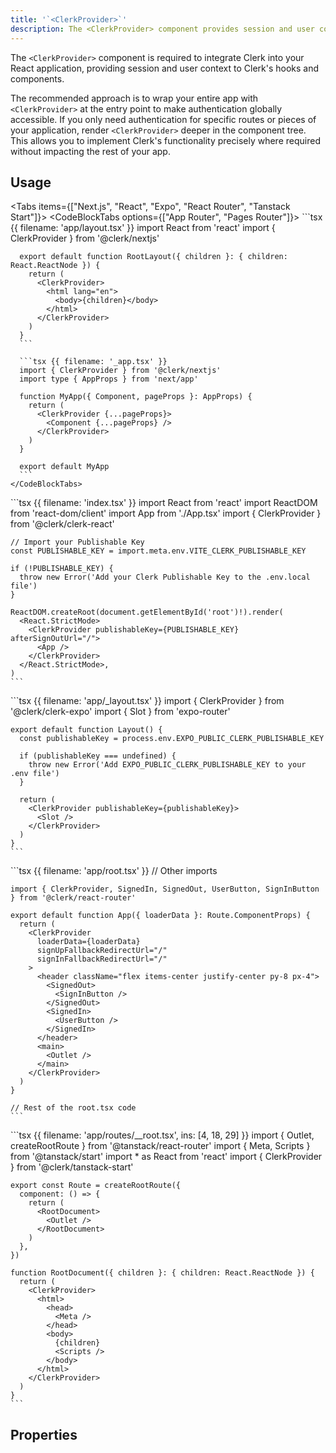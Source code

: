 ```yaml
---
title: '`<ClerkProvider>`'
description: The <ClerkProvider> component provides session and user context to Clerk's hooks and components.
---
```


The `<ClerkProvider>` component is required to integrate Clerk into your React application, providing session and user context to Clerk's hooks and components.

The recommended approach is to wrap your entire app with `<ClerkProvider>` at the entry point to make authentication globally accessible. If you only need authentication for specific routes or pieces of your application, render `<ClerkProvider>` deeper in the component tree. This allows you to implement Clerk's functionality precisely where required without impacting the rest of your app.

## Usage

<Tabs items={["Next.js", "React", "Expo", "React Router", "Tanstack Start"]}>
  <Tab>
    <CodeBlockTabs options={["App Router", "Pages Router"]}>
      ```tsx {{ filename: 'app/layout.tsx' }}
      import React from 'react'
      import { ClerkProvider } from '@clerk/nextjs'

      export default function RootLayout({ children }: { children: React.ReactNode }) {
        return (
          <ClerkProvider>
            <html lang="en">
              <body>{children}</body>
            </html>
          </ClerkProvider>
        )
      }
      ```

      ```tsx {{ filename: '_app.tsx' }}
      import { ClerkProvider } from '@clerk/nextjs'
      import type { AppProps } from 'next/app'

      function MyApp({ Component, pageProps }: AppProps) {
        return (
          <ClerkProvider {...pageProps}>
            <Component {...pageProps} />
          </ClerkProvider>
        )
      }

      export default MyApp
      ```
    </CodeBlockTabs>
  </Tab>

  <Tab>
    ```tsx {{ filename: 'index.tsx' }}
    import React from 'react'
    import ReactDOM from 'react-dom/client'
    import App from './App.tsx'
    import { ClerkProvider } from '@clerk/clerk-react'

    // Import your Publishable Key
    const PUBLISHABLE_KEY = import.meta.env.VITE_CLERK_PUBLISHABLE_KEY

    if (!PUBLISHABLE_KEY) {
      throw new Error('Add your Clerk Publishable Key to the .env.local file')
    }

    ReactDOM.createRoot(document.getElementById('root')!).render(
      <React.StrictMode>
        <ClerkProvider publishableKey={PUBLISHABLE_KEY} afterSignOutUrl="/">
          <App />
        </ClerkProvider>
      </React.StrictMode>,
    )
    ```
  </Tab>

  <Tab>
    ```tsx {{ filename: 'app/_layout.tsx' }}
    import { ClerkProvider } from '@clerk/clerk-expo'
    import { Slot } from 'expo-router'

    export default function Layout() {
      const publishableKey = process.env.EXPO_PUBLIC_CLERK_PUBLISHABLE_KEY

      if (publishableKey === undefined) {
        throw new Error('Add EXPO_PUBLIC_CLERK_PUBLISHABLE_KEY to your .env file')
      }

      return (
        <ClerkProvider publishableKey={publishableKey}>
          <Slot />
        </ClerkProvider>
      )
    }
    ```
  </Tab>

  <Tab>
    ```tsx {{ filename: 'app/root.tsx' }}
    // Other imports

    import { ClerkProvider, SignedIn, SignedOut, UserButton, SignInButton } from '@clerk/react-router'

    export default function App({ loaderData }: Route.ComponentProps) {
      return (
        <ClerkProvider
          loaderData={loaderData}
          signUpFallbackRedirectUrl="/"
          signInFallbackRedirectUrl="/"
        >
          <header className="flex items-center justify-center py-8 px-4">
            <SignedOut>
              <SignInButton />
            </SignedOut>
            <SignedIn>
              <UserButton />
            </SignedIn>
          </header>
          <main>
            <Outlet />
          </main>
        </ClerkProvider>
      )
    }

    // Rest of the root.tsx code
    ```
  </Tab>

  <Tab>
    ```tsx {{ filename: 'app/routes/__root.tsx', ins: [4, 18, 29] }}
    import { Outlet, createRootRoute } from '@tanstack/react-router'
    import { Meta, Scripts } from '@tanstack/start'
    import * as React from 'react'
    import { ClerkProvider } from '@clerk/tanstack-start'

    export const Route = createRootRoute({
      component: () => {
        return (
          <RootDocument>
            <Outlet />
          </RootDocument>
        )
      },
    })

    function RootDocument({ children }: { children: React.ReactNode }) {
      return (
        <ClerkProvider>
          <html>
            <head>
              <Meta />
            </head>
            <body>
              {children}
              <Scripts />
            </body>
          </html>
        </ClerkProvider>
      )
    }
    ```
  </Tab>
</Tabs>

## Properties

<Include src="_partials/clerk-provider/properties" />
